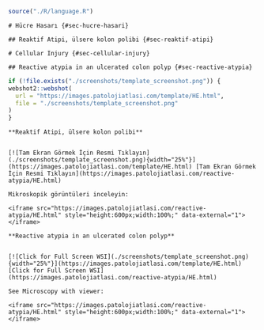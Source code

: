 ```r

source("./R/language.R")

```

```asis
# Hücre Hasarı {#sec-hucre-hasari} 

## Reaktif Atipi, ülsere kolon polibi {#sec-reaktif-atipi} 

```

```asis
# Cellular Injury {#sec-cellular-injury} 

## Reactive atypia in an ulcerated colon polyp {#sec-reactive-atypia} 

```


```r
if (!file.exists("./screenshots/template_screenshot.png")) {
webshot2::webshot(
  url = "https://images.patolojiatlasi.com/template/HE.html",
  file = "./screenshots/template_screenshot.png"
)
}
```




```asis

**Reaktif Atipi, ülsere kolon polibi**


[![Tam Ekran Görmek İçin Resmi Tıklayın](./screenshots/template_screenshot.png){width="25%"}](https://images.patolojiatlasi.com/template/HE.html) [Tam Ekran Görmek İçin Resmi Tıklayın](https://images.patolojiatlasi.com/reactive-atypia/HE.html)

Mikroskopik görüntüleri inceleyin:

<iframe src="https://images.patolojiatlasi.com/reactive-atypia/HE.html" style="height:600px;width:100%;" data-external="1"></iframe>

```

```asis

**Reactive atypia in an ulcerated colon polyp**


[![Click for Full Screen WSI](./screenshots/template_screenshot.png){width="25%"}](https://images.patolojiatlasi.com/template/HE.html) [Click for Full Screen WSI](https://images.patolojiatlasi.com/reactive-atypia/HE.html)

See Microscopy with viewer: 

<iframe src="https://images.patolojiatlasi.com/reactive-atypia/HE.html" style="height:600px;width:100%;" data-external="1"></iframe>

```
